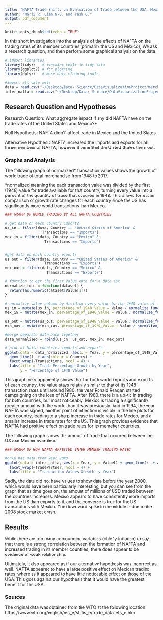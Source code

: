 ```yaml
---
title: "NAFTA Trade Shift: an Evaluation of Trade between the USA, Mexico and the World"
author: "Marli R, Liam N-S, and Yash G."
output: pdf_document
---
```


```r
knitr::opts_chunk$set(echo = TRUE)
```

In this short investigation into the analysis of the effects of NAFTA on the trading rates of its member countries (primarily the US and Mexico), We ask a research question, and then perform some graphical analysis on the data.

```r
# import libraries
library(tidyr)   # contains tools to tidy data
library(ggplot2) # for plotting
library(dplyr)   # more data cleaning tools

#import all data sets
data = read.csv("~/Desktop/Data\ Science/DataVisualizationProject/merchandise_values_annual_dataset_clean.csv")
inter_nafta = read.csv("~/Desktop/Data\ Science/DataVisualizationProject/inter_nafta_trading_dataset_clean.csv")

```

## Research Question and Hypotheses

Research Question: What aggregate impact if any did NAFTA have on the trade
rates of the United States and Mexico?*

Null Hypothesis: NAFTA didn't' affect trade in Mexico and the United States

Alternative Hypothesis:NAFTA increased the imports and exports for all three members of NAFTA, however it benefited the United States the most.

### Graphs and Analysis

The following graph of normalized* transaction values shows the growth of world trade of total merchandise from 1948 to 2017. 

*normalized meaning the each transaction value was divided by the first (1948) value for trade avaliable for that country, turning every value into a percent of the quantity of trade that occured in 1948. This allows for easier comparison of growth rate changes for each country since the US has significantly more world transactions than Mexico.

```r
### GRAPH OF WORLD TRADING BY ALL NAFTA COUNTRIES

# get data on each country imports 
us_in = filter(data, Country == "United States of America" & 
                 Transactions == "Imports")
mex_in = filter(data, Country == "Mexico" & 
                  Transactions == "Imports")


#get data on each country exports
us_out = filter(data, Country == "United States of America" & 
                  Transactions == "Exports")
mex_out = filter(data, Country == "Mexico" & 
                   Transactions == "Exports")

# function to get the first Value data for a data set
normalize_func = function(dataset) {
  return(as.numeric(dataset$Value[1]))
}

# normalize Value column by dividing every value by the 1948 value of trading
us_in = mutate(us_in, percentage_of_1948_Value = Value / normalize_func(us_in))
mex_in = mutate(mex_in, percentage_of_1948_Value = Value / normalize_func(mex_in))

us_out = mutate(us_out, percentage_of_1948_Value = Value / normalize_func(us_out))
mex_out = mutate(mex_out, percentage_of_1948_Value = Value / normalize_func(mex_out))

#merge separate data back together
data_normalized = rbind(us_in, us_out, mex_in, mex_out)

# plot of Nafta countries imports and exports
ggplot(data = data_normalized, aes(x = Year, y = percentage_of_1948_Value)) + 
  geom_line()  + aes(colour = Country) + 
  facet_wrap(~Transactions, ncol = 4) + 
  labs(title = "Trade Percentage Growth by Year",
       y = "Percentage of 1948 Value")
```
This graph very apparently shows that for both world imports and exports of each country, the value stays relativly similar to that of its 1948 transaction rates until around 1980; the year Ronald Reagan started campaigning on the idea of NAFTA. After 1980, there is a up-tic in trading for both countries, but most noticeably, Mexico is trading a significantly greater amount with the world than it was previously. And in 1994, the year NAFTA was signed, another point of inflection is visible in the line plots for each country, leading to a sharp increase in trade rates for Mexico, and a smaller increase in trade rates for the US. This graph provides evidence that NAFTA had positive effect on trade rates for its memeber countries. 

The following graph shows the amount of trade that occured between the US and Mexico over time.
```r
### GRAPH OF HOW NAFTA AFFECTED INTER MEMBER TRADING RATES

#only has data from year 2000
ggplot(data = inter_nafta, aes(x = Year, y = Value)) + geom_line()  + aes(colour = Transactions) + 
  facet_wrap(~TradePartner, ncol = 4) + 
  labs(title = "Transaction Values Growth by Year")
```

Sadly, the data did not have values to show data before the year 2000, which would have been particularly interesting, but you can see from the graph that as time goes on, the amount of millions of USD traded between the countries increases. Mexico appears to have consistently more imports from the US than exports to it, and the converse is true for the US transactions with Mexico. The downward spike in the middle is due to the 2008 stock market crash.


## Results
While there are too many confounding variables (chiefly inflation) to say that there is a strong correlation between the formation of NAFTA and increased trading in its member countries, there does appear to be evidence of weak relationship. 

Ultimately, it also appeared as if our alternative hypothesis was incorrect as well; NAFTA appeared to have a large positive effect on Mexican trading rates, where as it appeared to have little noticeable effect on those of the USA. This goes against our hypothesis that it would have the greatest benefit for the USA.

### Sources
The original data was obtained from the WTO at the following location:
https://www.wto.org/english/res_e/statis_e/trade_datasets_e.htm 